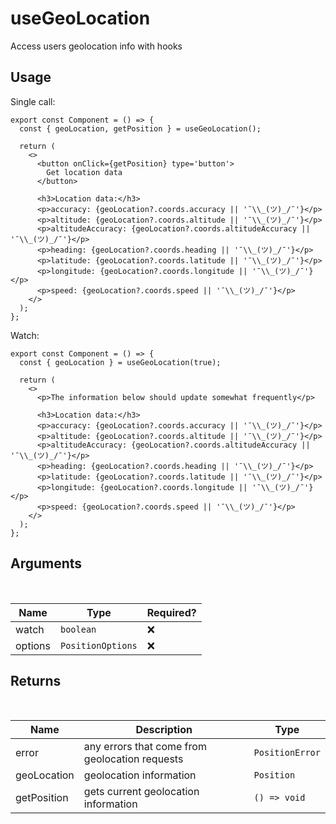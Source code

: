 # useGeoLocation

Access users geolocation info with hooks

## Usage

Single call:

```tsx
export const Component = () => {
  const { geoLocation, getPosition } = useGeoLocation();

  return (
    <>
      <button onClick={getPosition} type='button'>
        Get location data
      </button>

      <h3>Location data:</h3>
      <p>accuracy: {geoLocation?.coords.accuracy || '¯\\_(ツ)_/¯'}</p>
      <p>altitude: {geoLocation?.coords.altitude || '¯\\_(ツ)_/¯'}</p>
      <p>altitudeAccuracy: {geoLocation?.coords.altitudeAccuracy || '¯\\_(ツ)_/¯'}</p>
      <p>heading: {geoLocation?.coords.heading || '¯\\_(ツ)_/¯'}</p>
      <p>latitude: {geoLocation?.coords.latitude || '¯\\_(ツ)_/¯'}</p>
      <p>longitude: {geoLocation?.coords.longitude || '¯\\_(ツ)_/¯'}</p>
      <p>speed: {geoLocation?.coords.speed || '¯\\_(ツ)_/¯'}</p>
    </>
  );
};
```

Watch:

```tsx
export const Component = () => {
  const { geoLocation } = useGeoLocation(true);

  return (
    <>
      <p>The information below should update somewhat frequently</p>

      <h3>Location data:</h3>
      <p>accuracy: {geoLocation?.coords.accuracy || '¯\\_(ツ)_/¯'}</p>
      <p>altitude: {geoLocation?.coords.altitude || '¯\\_(ツ)_/¯'}</p>
      <p>altitudeAccuracy: {geoLocation?.coords.altitudeAccuracy || '¯\\_(ツ)_/¯'}</p>
      <p>heading: {geoLocation?.coords.heading || '¯\\_(ツ)_/¯'}</p>
      <p>latitude: {geoLocation?.coords.latitude || '¯\\_(ツ)_/¯'}</p>
      <p>longitude: {geoLocation?.coords.longitude || '¯\\_(ツ)_/¯'}</p>
      <p>speed: {geoLocation?.coords.speed || '¯\\_(ツ)_/¯'}</p>
    </>
  );
};
```

## Arguments

<br />

| Name    | Type              | Required? |
| ------- | ----------------- | --------- |
| watch   | `boolean`         | ❌        |
| options | `PositionOptions` | ❌        |

## Returns

<br />

| Name        | Description                                    | Type            |
| ----------- | ---------------------------------------------- | --------------- |
| error       | any errors that come from geolocation requests | `PositionError` |
| geoLocation | geolocation information                        | `Position`      |
| getPosition | gets current geolocation information           | `() => void`    |
